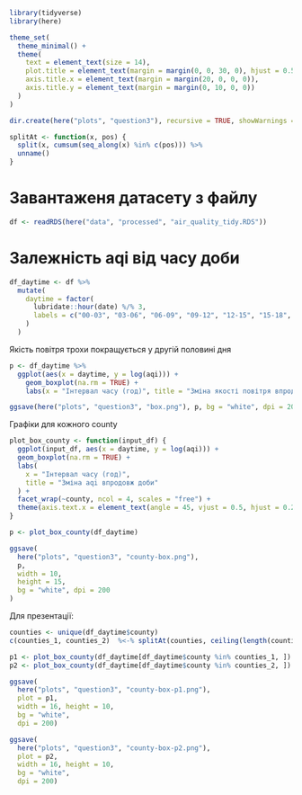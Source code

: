```r
library(tidyverse)
library(here)

theme_set(
  theme_minimal() +
  theme(
    text = element_text(size = 14),
    plot.title = element_text(margin = margin(0, 0, 30, 0), hjust = 0.5),
    axis.title.x = element_text(margin = margin(20, 0, 0, 0)),
    axis.title.y = element_text(margin = margin(0, 10, 0, 0))
  )
)

dir.create(here("plots", "question3"), recursive = TRUE, showWarnings = FALSE)

splitAt <- function(x, pos) {
  split(x, cumsum(seq_along(x) %in% c(pos))) %>%
  unname()
}
```

# Завантаженя датасету з файлу

```r
df <- readRDS(here("data", "processed", "air_quality_tidy.RDS"))
```

# Залежність aqi від часу доби

```r
df_daytime <- df %>%
  mutate(
    daytime = factor(
      lubridate::hour(date) %/% 3,
      labels = c("00-03", "03-06", "06-09", "09-12", "12-15", "15-18", "18-21", "21-24")
    )
  )
```

Якість повітря трохи покращується у другій половині дня

```r
p <- df_daytime %>%
  ggplot(aes(x = daytime, y = log(aqi))) +
    geom_boxplot(na.rm = TRUE) +
    labs(x = "Інтервал часу (год)", title = "Зміна якості повітря впродовж доби")

ggsave(here("plots", "question3", "box.png"), p, bg = "white", dpi = 200)
```

Графіки для кожного county

```r
plot_box_county <- function(input_df) {
  ggplot(input_df, aes(x = daytime, y = log(aqi))) +
  geom_boxplot(na.rm = TRUE) +
  labs(
    x = "Інтервал часу (год)",
    title = "Зміна aqi впродовж доби"
  ) +
  facet_wrap(~county, ncol = 4, scales = "free") +
  theme(axis.text.x = element_text(angle = 45, vjust = 0.5, hjust = 0.25))
}

p <- plot_box_county(df_daytime)

ggsave(
  here("plots", "question3", "county-box.png"), 
  p, 
  width = 10,
  height = 15,
  bg = "white", dpi = 200
)
```

Для презентації:

```r
counties <- unique(df_daytime$county)
c(counties_1, counties_2)  %<-% splitAt(counties, ceiling(length(counties) / 2))

p1 <- plot_box_county(df_daytime[df_daytime$county %in% counties_1, ])
p2 <- plot_box_county(df_daytime[df_daytime$county %in% counties_2, ])

ggsave(
  here("plots", "question3", "county-box-p1.png"), 
  plot = p1, 
  width = 16, height = 10,
  bg = "white",
  dpi = 200)

ggsave(
  here("plots", "question3", "county-box-p2.png"), 
  plot = p2, 
  width = 16, height = 10,
  bg = "white",
  dpi = 200)
```